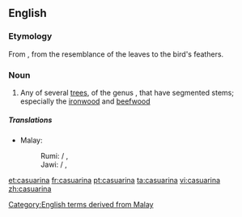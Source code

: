 {{also|Casuarina}}
==English==
{{rfi}}
===Etymology===
From {{etyl|ms|en}} {{term|kasuari||lang=ms|cassowary}}, from the resemblance of the leaves to the bird's feathers.

===Noun===
{{wikipedia}}
{{en-noun}}

# Any of several [[tree]]s, of the genus {{taxlink|Casuarina|genus}}, that have segmented stems; especially the [[ironwood]] and [[beefwood]]

=====Translations=====
{{trans-top|trees of the genus Casuarina}}
* Malay:
*: Rumi: {{t-|ms|eru}} / {{t-|ms|ru}}, {{t-|ms|cemara}}
*: Jawi: {{t-|ms|ارو|sc=Arab}} / {{t-|ms|رو|sc=Arab}}, {{t-|ms|چمارا|sc=Arab}}
{{trans-mid}}
{{trans-bottom}}

[[Category:English terms derived from Malay]]

[[et:casuarina]]
[[fr:casuarina]]
[[pt:casuarina]]
[[ta:casuarina]]
[[vi:casuarina]]
[[zh:casuarina]]